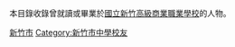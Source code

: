 {{Catnav|人物|校友|中等學校校友|臺灣中等學校校友|台灣高級職業學校校友}}

本目錄收錄曾就讀或畢業於[[國立新竹高級商業職業學校|國立新竹高級商業職業學校]]的人物。

[[Category:中華民國公立技術型高級中等學校校友|新竹市]]
[[Category:新竹市中學校友|Category:新竹市中學校友]]